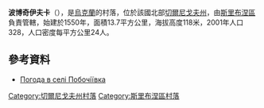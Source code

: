 {{coord|50|39|2|N|32|57|3|E|scale:100000|display=title}}

'''波博奇伊夫卡'''（{{lang-uk|Побочіївка}}），是[[烏克蘭|烏克蘭]]的村落，位於該國北部[[切爾尼戈夫州|切爾尼戈夫州]]，由[[斯里布涅區|斯里布涅區]]負責管轄，始建於1550年，面積13.7平方公里，海拔高度118米，2001年人口328，人口密度每平方公里24人。

==參考資料==
* [http://weather.in.ua/ua/chernigovskaja/20913 Погода в селі Побочіївка] {{Wayback|url=http://weather.in.ua/ua/chernigovskaja/20913 |date=20111220124116 }}

[[Category:切爾尼戈夫州村落|Category:切爾尼戈夫州村落]]
[[Category:斯里布涅區村落|Category:斯里布涅區村落]]


{{Chernihiv-geo-stub}}